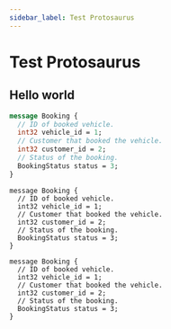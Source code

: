 ```yaml
---
sidebar_label: Test Protosaurus
---
```


# Test Protosaurus


<ProtosaurusImage />

<ProtosaurusAnnotation />

## Hello world

```protobuf title="Hello world" collapsible
message Booking {
  // ID of booked vehicle.
  int32 vehicle_id = 1;
  // Customer that booked the vehicle.
  int32 customer_id = 2;
  // Status of the booking.
  BookingStatus status = 3;
}
```

```protosaurus title="Hello world" collapsible
message Booking {
  // ID of booked vehicle.
  int32 vehicle_id = 1;
  // Customer that booked the vehicle.
  int32 customer_id = 2;
  // Status of the booking.
  BookingStatus status = 3;
}
```

```protosaurus title="Hello world"
message Booking {
  // ID of booked vehicle.
  int32 vehicle_id = 1;
  // Customer that booked the vehicle.
  int32 customer_id = 2;
  // Status of the booking.
  BookingStatus status = 3;
}
```
